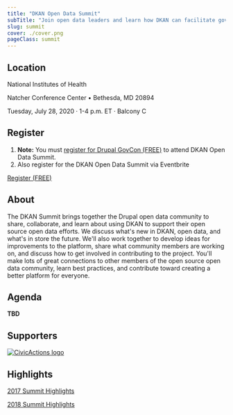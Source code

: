 ```yaml
---
title: "DKAN Open Data Summit"
subTitle: "Join open data leaders and learn how DKAN can facilitate government open data efforts."
slug: summit
cover: ./cover.png
pageClass: summit
---
```


## Location

National Institutes of Health

Natcher Conference Center • Bethesda, MD 20894

Tuesday, July 28, 2020 · 1-4 p.m. ET · Balcony C 

## Register
1. **Note:** You must [register for Drupal GovCon (FREE)](https://www.drupalgovcon.org/user/register) to attend DKAN Open Data Summit.
2. Also register for the DKAN Open Data Summit via Eventbrite

<a class="btn" href="https://www.eventbrite.com/e/dkan-open-data-summit-tickets-63158253035">Register (FREE)</a>


## About


The DKAN Summit brings together the Drupal open data community to share, collaborate, and learn about using DKAN to support their open source open data efforts. We discuss what's new in DKAN, open data, and what's in store the future. We'll also work together to develop ideas for improvements to the platform, share what community members are working on, and discuss how to get involved in contributing to the project. You'll make lots of great connections to other members of the open source open data community, learn best practices, and contribute toward creating a better platform for everyone.
  

## Agenda

**TBD**


## Supporters

[![CivicActions logo](./civicactions.png)](https://civicactions.com)

## Highlights

<a class="btn" href="https://medium.com/dkan-blog/highlights-2017-dkan-open-data-summit-5b7a4a9710e0">2017 Summit Highlights</a>

<a class="btn" href="https://medium.com/civicactions/civicactions-at-drupal-govcon-2018-f1075c4d803">2018 Summit Highlights</a>